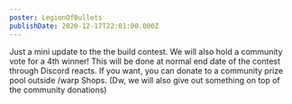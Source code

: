 ```yaml
---
poster: LegionOfBullets
publishDate: 2020-12-17T22:01:00.000Z
---
```

Just a mini update to the the build contest. We will also hold a community vote for a 4th winner! This will be done at normal end date of the contest through Discord reacts. If you want, you can donate to a community prize pool outside /warp Shops. (Dw, we will also give out something on top of the community donations)